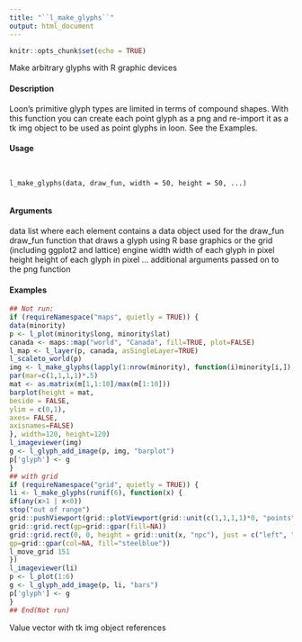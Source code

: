 ```yaml
---
title: "``l_make_glyphs``"
output: html_document
---
```


```r
knitr::opts_chunk$set(echo = TRUE)
```

Make arbitrary glyphs with R graphic devices

#### Description 

Loon's primitive glyph types are limited in terms of compound shapes. With this function you can
create each point glyph as a png and re-import it as a tk img object to be used as point glyphs in
loon. See the Examples.

#### Usage
<pre><code>

l_make_glyphs(data, draw_fun, width = 50, height = 50, ...)

</code></pre>

#### Arguments 

data list where each element contains a data object used for the draw_fun
draw_fun function that draws a glyph using R base graphics or the grid (including ggplot2
and lattice) engine
width width of each glyph in pixel
height height of each glyph in pixel
... additional arguments 
 passed on to the png function

#### Examples 
```r
## Not run:
if (requireNamespace("maps", quietly = TRUE)) {
data(minority)
p <- l_plot(minority$long, minority$lat)
canada <- maps::map("world", "Canada", fill=TRUE, plot=FALSE)
l_map <- l_layer(p, canada, asSingleLayer=TRUE)
l_scaleto_world(p)
img <- l_make_glyphs(lapply(1:nrow(minority), function(i)minority[i,]), function(m) {
par(mar=c(1,1,1,1)*.5)
mat <- as.matrix(m[1,1:10]/max(m[1:10]))
barplot(height = mat,
beside = FALSE,
ylim = c(0,1),
axes= FALSE,
axisnames=FALSE)
}, width=120, height=120)
l_imageviewer(img)
g <- l_glyph_add_image(p, img, "barplot")
p['glyph'] <- g
}
## with grid
if (requireNamespace("grid", quietly = TRUE)) {
li <- l_make_glyphs(runif(6), function(x) {
if(any(x>1 | x<0))
stop("out of range")
grid::pushViewport(grid::plotViewport(grid::unit(c(1,1,1,1)*0, "points")))
grid::grid.rect(gp=grid::gpar(fill=NA))
grid::grid.rect(0, 0, height = grid::unit(x, "npc"), just = c("left", "bottom"),
gp=grid::gpar(col=NA, fill="steelblue"))
l_move_grid 151
})
l_imageviewer(li)
p <- l_plot(1:6)
g <- l_glyph_add_image(p, li, "bars")
p['glyph'] <- g
}
## End(Not run)
```

Value
vector with tk img object references

